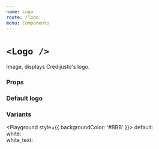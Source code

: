 ```yaml
---
name: Logo
route: /logo
menu: Components
---
```




# `<Logo />`

Image, displays Credijusto's logo.

### Props

<Props of={Logo} />

### Default logo

<Playground>
  <BrowserRouter>
    <Logo />
  </BrowserRouter>
</Playground>

### Variants

<Playground style={{ backgroundColor: '#BBB' }}>
  <BrowserRouter>
    default: <Logo kind="default" />
    <br />
    white: <Logo kind="white" />
    <br />
    white_text: <Logo kind="white_text" />
    <br />
  </BrowserRouter>
</Playground>
